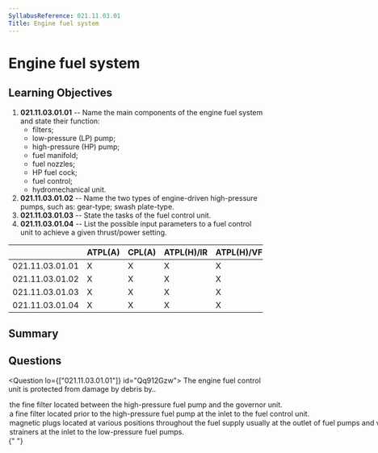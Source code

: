 ```yaml
---
SyllabusReference: 021.11.03.01
Title: Engine fuel system
---
```


# Engine fuel system

## Learning Objectives

1. **021.11.03.01.01** -- Name the main components of the engine fuel system and
   state their function:
   - filters;
   - low-pressure (LP) pump;
   - high-pressure (HP) pump;
   - fuel manifold;
   - fuel nozzles;
   - HP fuel cock;
   - fuel control;
   - hydromechanical unit.
2. **021.11.03.01.02** -- Name the two types of engine-driven high-pressure
   pumps, such as: gear-type; swash plate-type.
3. **021.11.03.01.03** -- State the tasks of the fuel control unit.
4. **021.11.03.01.04** -- List the possible input parameters to a fuel control
   unit to achieve a given thrust/power setting.

|                 | ATPL(A) | CPL(A) | ATPL(H)/IR | ATPL(H)/VFR | CPL(H) | IR  | CBIR(A) |
| --------------- | ------- | ------ | ---------- | ----------- | ------ | --- | ------- |
| 021.11.03.01.01 | X       | X      | X          | X           | X      |     |         |
| 021.11.03.01.02 | X       | X      | X          | X           | X      |     |         |
| 021.11.03.01.03 | X       | X      | X          | X           | X      |     |         |
| 021.11.03.01.04 | X       | X      | X          | X           | X      |     |         |

## Summary

## Questions

<Question lo={["021.11.03.01.01"]} id="Qq912Gzw">
  <Text variant="oneCorrect">
    The engine fuel control unit is protected from damage by debris by..
  </Text>
  <Option id="Qq912Gzw-2" correct>
    the fine filter located between the high-pressure fuel pump and the governor
    unit.
  </Option>
  <Option id="Qq912Gzw-0">
    a fine filter located prior to the high-pressure fuel pump at the inlet to
    the fuel control unit.
  </Option>
  <Option id="Qq912Gzw-1">
    magnetic plugs located at various positions throughout the fuel supply
    usually at the outlet of fuel pumps and valves.
  </Option>
  <Option id="Qq912Gzw-3">
    strainers at the inlet to the low-pressure fuel pumps.
  </Option>
</Question>{" "}
